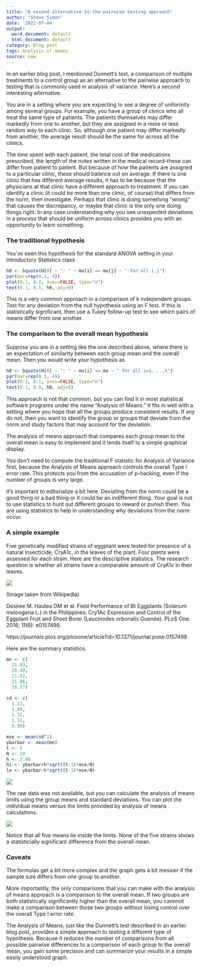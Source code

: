 ```yaml
---
title: "A second alternative to the pairwise testing approach"
author: "Steve Simon"
date: '2022-07-04'
output:
  word_document: default
  html_document: default
category: Blog post
tags: Analysis of means
source: new
---
```


In an earlier blog post, I mentioned Dunnett's test, a comparison of multiple treatments to a control group as an alternative to the pairwise approach to testing that is commonly used in analysis of variance. Here's a second interesting alternative.

You are in a setting where you are expecting to see a degree of uniformity among several groups. For example, you have a group of clinics who all treat the same type of patients. The patients themselves may differ markedly from one to another, but they are assigned in a more or less random way to each clinic. So, although one patient may differ markedly from another, the average result should be the same for across all the clinics. 

The time spent with each patient, the total cost of the medications prescribed, the length of the notes written in the medical record--these can differ from patient to patient. But because of how the patients are assigned to a particular clinic, these should balance out on average. If there is one clinic that has different average results, it has to be because that the physicians at that clinic have a different approach to treatment. If you can identify a clinic (it could be more than one clinic, of course) that differs from the norm, then investigate. Perhaps that clinic is doing something "wrong" that causes the discrepancy, or maybe that clinic is the only one doing things right. In any case understanding why you see unexpected deviations in a process that should be uniform across clinics provides you with an opportunity to learn something.

### The traditional hypothesis

You've seen this hypothesis for the standard ANOVA setting in your introductory Statistics class

```r
h0 <- bquote(H[0] ~ ": " ~ mu[i] == mu[j] ~ " for all i,j")
par(mar=rep(0.1, 4))
plot(0:1, 0:1, axes=FALSE, type="n")
text(0.1, 0.5, h0, adj=0)
```

This is a very common approach in a comparison of k independent groups. Test for any deviation from the null hypothesis using an F test. If this is statistically significant, then use a Tukey follow-up test to see which pairs of means differ from one another.

### The comparison to the overall mean hypothesis

Suppose you are in a setting like the one described above, where there is an expectation of similarity between each group mean and the overall mean. Then you would write your hypothesis as 
```r
h0 <- bquote(H[0] ~ ": " ~ mu[i] == mu ~ " for all i=1,...,k")
par(mar=rep(0.1, 4))
plot(0:1, 0:1, axes=FALSE, type="n")
text(0.1, 0.5, h0, adj=0)
```

This approach is not that common, but you can find it in most statistical software programs under the name "Analysis of Means." It fits in well with a setting where you hope that all the groups produce consistent results. If any do not, then you want to identify the group or groups that deviate from the norm and study factors that may account for the deviation.

The analysis of means approach that compares each group mean to the overall mean is easy to implement and it lends itself to a simple graphical display.

You don't need to compute the traditional F statistic for Analysis of Variance first, because the Analysis of Means approach controls the overall Type I error rate. This protects you from the accusation of p-hacking, even if the number of groups is very large.

It's important to editorialize a bit here. Deviating from the norm could be a good thing or a bad thing or it could be an indifferent thing. Your goal is not to use statistics to hunt out different groups to reward or punish them. You are using statistics to help in understanding why deviations from the norm occur.

### A simple example

Five genetically modified strains of eggplant were tested for presence of a natural insecticide, CryA1c, in the leaves of the plant. Four plants were assessed for each strain. Here are the descriptive statistics. The research question is whether all strains have a comparable amount of CryA1c in their leaves.

![](http://www.pmean.com/new-images/22/analysis-of-means-00.png) 

(Image taken from Wikipedia)

Desiree M. Hautea DM et al. Field Performance of Bt Eggplants (Solanum melongena L.) in the Philippines: Cry1Ac Expression and Control of the Eggplant Fruit and Shoot Borer (Leucinodes orbonalis Guenée). PLoS One. 2016; 11(6): e0157498.

https://journals.plos.org/plosone/article?id=10.1371/journal.pone.0157498


Here are the summary statistics.

```r
mn <- c(
  21.83,
  20.40,
  21.62,
  21.06,
  20.57)

sd <- c(
  1.17,
  1.09,
  1.32,
  1.11,
  0.99)

mse <- mean(sd^2)
ybarbar <- mean(mn)
t <- 5
N <- 20
h <- 2.88
hi <- ybarbar+h*sqrt((t-1)*mse/N)
lo <- ybarbar-h*sqrt((t-1)*mse/N)
```  

![](http://www.pmean.com/new-images/22/analysis-of-means-01.png)  

The raw data was not available, but you can calculate the analysis of means limits using the group means and standard deviations. You can plot the individual means versus the limits provided by analysis of means calculations.

![](http://www.pmean.com/new-images/22/analysis-of-means-02.png)  

Notice that all five means lie inside the limits. None of the five strains shows a  statisticially significant difference from the overall mean.

### Caveats

The formulas get a bit more complex and the graph gets a bit messier if the sample size differs from one group to another.

More importantly, the only comparisons that you can make with the analysis of means approach is a comparison to the overall mean. If two groups are both statistically significantly higher than the overall mean, you cannnot make a comparison between those two groups without losing control over the overall Type I error rate.

The Analysis of Means, just like the Dunnett's test described in an earlier blog post, provides a simple approach to testing a different type of hypothesis. Because it reduces the number of comparisons from all possible pairwise differences to a comparison of each group to the overall mean, you gain some precision and can summarize your results in a simple easily understood graph.